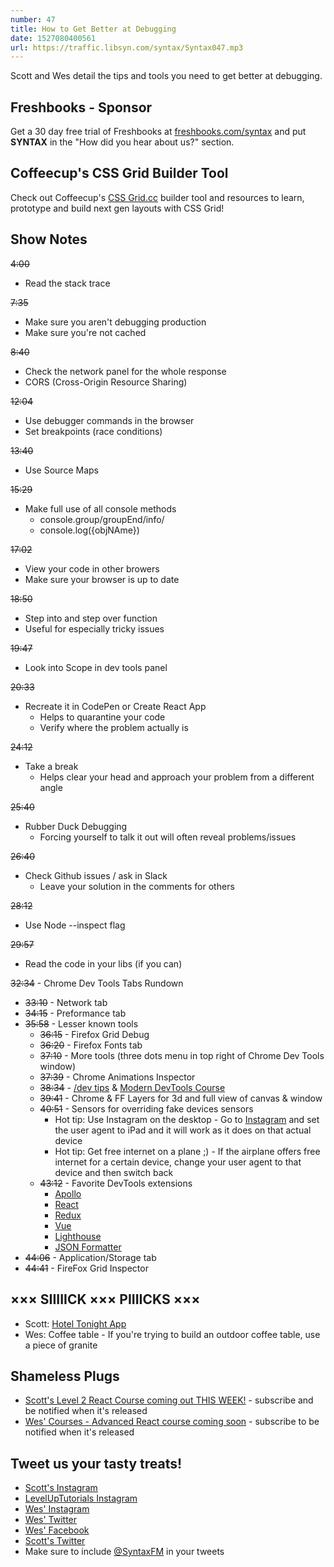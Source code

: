 ```yaml
---
number: 47
title: How to Get Better at Debugging
date: 1527080400561
url: https://traffic.libsyn.com/syntax/Syntax047.mp3
---
```


Scott and Wes detail the tips and tools you need to get better at debugging.

## Freshbooks - Sponsor

Get a 30 day free trial of Freshbooks at [freshbooks.com/syntax](https://freshbooks.com/syntax) and put **SYNTAX** in the "How did you hear about us?" section.

## Coffeecup's CSS Grid Builder Tool

Check out Coffeecup's [CSS Grid.cc](https://cssgrid.cc/) builder tool and resources to learn, prototype and build next gen layouts with CSS Grid!

## Show Notes

~~4:00~~
* Read the stack trace

~~7:35~~

* Make sure you aren't debugging production
* Make sure you're not cached

~~8:40~~

* Check the network panel for the whole response
* CORS (Cross-Origin Resource Sharing)

~~12:04~~

* Use debugger commands in the browser
* Set breakpoints (race conditions)

~~13:40~~

* Use Source Maps

~~15:29~~

* Make full use of all console methods
  * console.group/groupEnd/info/
  * console.log({objNAme})

~~17:02~~

* View your code in other browers
* Make sure your browser is up to date

~~18:50~~

* Step into and step over function
* Useful for especially tricky issues

~~19:47~~

* Look into Scope in dev tools panel

~~20:33~~

* Recreate it in CodePen or Create React App
  * Helps to quarantine your code
  * Verify where the problem actually is

~~24:12~~

* Take a break
  * Helps clear your head and approach your problem from a different angle

~~25:40~~

* Rubber Duck Debugging
  * Forcing yourself to talk it out will often reveal problems/issues

~~26:40~~

* Check Github issues / ask in Slack
  * Leave your solution in the comments for others

~~28:12~~

* Use Node --inspect flag

~~29:57~~

* Read the code in your libs (if you can)

~~32:34~~ - Chrome Dev Tools Tabs Rundown

* ~~33:10~~ - Network tab
* ~~34:15~~ - Preformance tab
* ~~35:58~~ - Lesser known tools
  * ~~36:15~~ - Firefox Grid Debug
  * ~~36:20~~ - Firefox Fonts tab
  * ~~37:10~~ - More tools (three dots menu in top right of Chrome Dev Tools window)
  * ~~37:39~~ - Chrome Animations Inspector
  * ~~38:34~~ - [/dev tips](https://umaar.com/dev-tips/) & [Modern DevTools Course](https://moderndevtools.com/)
  * ~~39:41~~ - Chrome & FF Layers for 3d and full view of canvas & window
  * ~~40:51~~ - Sensors for overriding fake devices sensors
    * Hot tip: Use Instagram on the desktop - Go to [Instagram](https://instagram.com) and set the user agent to iPad and it will work as it does on that actual device
    * Hot tip: Get free internet on a plane ;) - If the airplane offers free internet for a certain device, change your user agent to that device and then switch back
  * ~~43:12~~ - Favorite DevTools extensions
    * [Apollo](https://chrome.google.com/webstore/detail/apollo-client-developer-t/jdkknkkbebbapilgoeccciglkfbmbnfm?hl=en)
    * [React](https://chrome.google.com/webstore/detail/react-developer-tools/fmkadmapgofadopljbjfkapdkoienihi?hl=en)
    * [Redux](https://chrome.google.com/webstore/detail/redux-devtools/lmhkpmbekcpmknklioeibfkpmmfibljd?hl=en)
    * [Vue](https://chrome.google.com/webstore/detail/vuejs-devtools/nhdogjmejiglipccpnnnanhbledajbpd?hl=en)
    * [Lighthouse](https://chrome.google.com/webstore/detail/lighthouse/blipmdconlkpinefehnmjammfjpmpbjk?hl=en)
    * [JSON Formatter](https://chrome.google.com/webstore/detail/json-formatter/bcjindcccaagfpapjjmafapmmgkkhgoa?hl=en)
* ~~44:06~~ - Application/Storage tab
* ~~44:41~~ - FireFox Grid Inspector

## ××× SIIIIICK ××× PIIIICKS ×××

* Scott: [Hotel Tonight App](https://www.hoteltonight.com/)
* Wes: Coffee table - If you're trying to build an outdoor coffee table, use a piece of granite

## Shameless Plugs

* [Scott's Level 2 React Course coming out THIS WEEK!](https://LevelUpTutorials.com/store) - subscribe and be notified when it's released
* [Wes' Courses - Advanced React course coming soon](https://wesbos.com/courses/) - subscribe to be notified when it's released

## Tweet us your tasty treats!

* [Scott's Instagram](https://www.instagram.com/stolinski/)
* [LevelUpTutorials Instagram](https://www.instagram.com/LevelUpTutorials/)
* [Wes' Instagram](https://www.instagram.com/wesbos/)
* [Wes' Twitter](https://twitter.com/wesbos)
* [Wes' Facebook](https://www.facebook.com/wesbos.developer)
* [Scott's Twitter](https://twitter.com/stolinski)
* Make sure to include [@SyntaxFM](https://twitter.com/SyntaxFM) in your tweets
